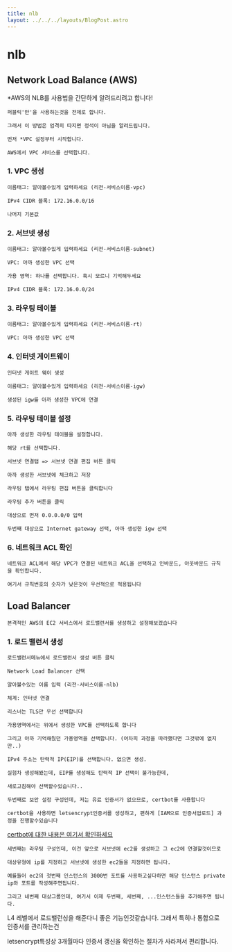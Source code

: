 ```yaml
---
title: nlb
layout: ../../../layouts/BlogPost.astro
---
```

# nlb

## Network Load Balance \(AWS\)

\*AWS의 NLB를 사용법을 간단하게 알려드리려고 합니다!

```
퍼블릭'만'을 사용하는것을 전제로 합니다.

그래서 이 방법은 엄격히 따지면 정석이 아님을 알려드립니다.

먼저 *VPC 설정부터 시작합니다.

AWS에서 VPC 서비스를 선택합니다.
```

### 1. VPC 생성

```
이름태그: 알아볼수있게 입력하세요 (리전-서비스이름-vpc)

IPv4 CIDR 블록: 172.16.0.0/16

나머지 기본값
```

### 2. 서브넷 생성

```
이름태그: 알아볼수있게 입력하세요 (리전-서비스이름-subnet)

VPC: 아까 생성한 VPC 선택

가용 영역: 하나를 선택합니다. 혹시 모르니 기억해두세요

IPv4 CIDR 블록: 172.16.0.0/24
```

### 3. 라우팅 테이블

```
이름태그: 알아볼수있게 입력하세요 (리전-서비스이름-rt)

VPC: 아까 생성한 VPC 선택
```

### 4. 인터넷 게이트웨이

```
인터넷 게이트 웨이 생성

이름태그: 알아볼수있게 입력하세요 (리전-서비스이름-igw)
```

```
생성된 igw를 아까 생성한 VPC에 연결
```

### 5. 라우팅 테이블 설정

```
아까 생성한 라우팅 테이블을 설정합니다.

해당 rt를 선택합니다.

서브넷 연결탭 => 서브넷 연결 편집 버튼 클릭

아까 생성한 서브넷에 체크하고 저장

라우팅 탭에서 라우팅 편집 버튼을 클릭합니다

라우팅 추가 버튼을 클릭

대상으로 먼저 0.0.0.0/0 입력

두번째 대상으로 Internet gateway 선택, 아까 생성한 igw 선택
```

### 6. 네트워크 ACL 확인

```
네트워크 ACL에서 해당 VPC가 연결된 네트워크 ACL을 선택하고 인바운드, 아웃바운드 규칙을 확인합니다.

여기서 규칙번호의 숫자가 낮은것이 우선적으로 적용됩니다
```

## Load Balancer

```
본격적인 AWS의 EC2 서비스에서 로드밸런서를 생성하고 설정해보겠습니다
```

### 1. 로드 밸런서 생성

```
로드밸런서메뉴에서 로드밸런서 생성 버튼 클릭

Network Load Balancer 선택

알아볼수있는 이름 입력 (리전-서비스이름-nlb)

체계: 인터넷 연결

리스너는 TLS만 우선 선택합니다

가용영역에서는 위에서 생성한 VPC를 선택하도록 합니다

그리고 아까 기억해뒀던 가용영역을 선택합니다. (어차피 과정을 따라했다면 그것밖에 없지만..)

IPv4 주소는 탄력적 IP(EIP)를 선택합니다. 없으면 생성.

실험차 생성해봤는데, EIP를 생성해도 탄력적 IP 선택이 불가능한데,

새로고침해야 선택할수있습니다..

두번째로 보안 설정 구성인데, 저는 유료 인증서가 없으므로, certbot를 사용합니다

certbot을 사용하면 letsencrypt인증서를 생성하고, 편하게 [IAM으로 인증서업로드] 과정을 진행할수있습니다
```

[certbot에 대한 내용은 여기서 확인하세요](certbot)

```
세번째는 라우팅 구성인데, 이건 앞으로 서브넷에 ec2를 생성하고 그 ec2에 연결할것이므로

대상유형에 ip를 지정하고 서브넷에 생성한 ec2들을 지정하면 됩니다.

예를들어 ec2의 첫번째 인스턴스의 3000번 포트를 사용하고싶다하면 해당 인스턴스 private ip와 포트를 작성해주면됩니다.

그리고 네번째 대상그룹인데, 여기서 이제 두번째, 세번째, ...인스턴스들을 추가해주면 됩니다.
```

L4 레벨에서 로드밸런싱을 해준다니 좋은 기능인것같습니다. 그래서 특히나 통합으로 인증서를 관리하는건

letsencrypt특성상 3개월마다 인증서 갱신을 확인하는 절차가 사라져서 편리합니다.



